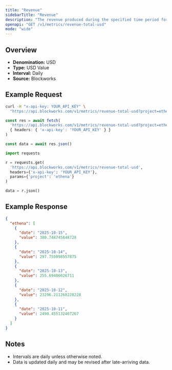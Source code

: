 ```yaml
---
title: "Revenue"
sidebarTitle: "Revenue"
description: "The revenue produced during the specified time period for given project."
openapi: "GET /v1/metrics/revenue-total-usd"
mode: "wide"
---
```


## Overview

- **Denomination:** USD
- **Type:** USD Value
- **Interval:** Daily
- **Source:** Blockworks

## Example Request

<CodeGroup>

```bash cURL
curl -H "x-api-key: YOUR_API_KEY" \
  "https://api.blockworks.com/v1/metrics/revenue-total-usd?project=ethena"
```

```typescript TypeScript
const res = await fetch(
  'https://api.blockworks.com/v1/metrics/revenue-total-usd?project=ethena',
  { headers: { 'x-api-key': 'YOUR_API_KEY' } }
)

const data = await res.json()
```

```python Python
import requests

r = requests.get(
  'https://api.blockworks.com/v1/metrics/revenue-total-usd',
  headers={'x-api-key': 'YOUR_API_KEY'},
  params={'project': 'ethena'}
)

data = r.json()
```

</CodeGroup>

## Example Response

```json
{
  "ethena": [
    {
      "date": "2025-10-15",
      "value": 380.748745848728
    },
    {
      "date": "2025-10-14",
      "value": 297.755098557875
    },
    {
      "date": "2025-10-13",
      "value": 255.69406026711
    },
    {
      "date": "2025-10-12",
      "value": 23296.211268228228
    },
    {
      "date": "2025-10-11",
      "value": 2490.455132467267
    }
  ]
}
```

## Notes
- Intervals are daily unless otherwise noted.
- Data is updated daily and may be revised after late-arriving data.